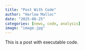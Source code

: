 ```yaml
---
title: "Post With Code"
author: "Harlow Malloc"
date: "2025-08-25"
categories: [news, code, analysis]
image: "image.jpg"
---
```


This is a post with executable code.
